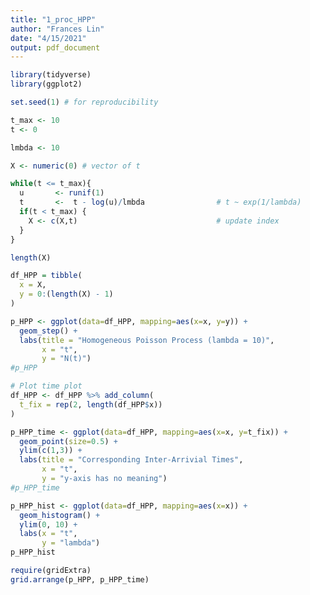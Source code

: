 ```yaml
---
title: "1_proc_HPP"
author: "Frances Lin"
date: "4/15/2021"
output: pdf_document
---
```


```r
library(tidyverse)
library(ggplot2)
```

```r
set.seed(1) # for reproducibility

t_max <- 10 
t <- 0 

lmbda <- 10

X <- numeric(0) # vector of t

while(t <= t_max){
  u       <- runif(1)
  t       <-  t - log(u)/lmbda                # t ~ exp(1/lambda)
  if(t < t_max) {
    X <- c(X,t)                               # update index 
  }
}
```

```r
length(X)
```

```r
df_HPP = tibble(
  x = X, 
  y = 0:(length(X) - 1)
)

p_HPP <- ggplot(data=df_HPP, mapping=aes(x=x, y=y)) +
  geom_step() + 
  labs(title = "Homogeneous Poisson Process (lambda = 10)", 
       x = "t", 
       y = "N(t)")
#p_HPP
```

```r
# Plot time plot
df_HPP <- df_HPP %>% add_column(
  t_fix = rep(2, length(df_HPP$x))
) 

p_HPP_time <- ggplot(data=df_HPP, mapping=aes(x=x, y=t_fix)) +
  geom_point(size=0.5) + 
  ylim(c(1,3)) +
  labs(title = "Corresponding Inter-Arrivial Times", 
       x = "t", 
       y = "y-axis has no meaning") 
#p_HPP_time
```

```r
p_HPP_hist <- ggplot(data=df_HPP, mapping=aes(x=x)) + 
  geom_histogram() + 
  ylim(0, 10) +
  labs(x = "t", 
       y = "lambda")
p_HPP_hist 
```

```r
require(gridExtra)
grid.arrange(p_HPP, p_HPP_time)
```




